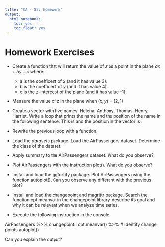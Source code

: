 ```yaml
---
title: "CA - S3: homework"
output:
  html_notebook:
    toc: yes
    toc_float: yes
---
```


# Homework Exercises

- Create a function that will return the value of $z$ as a point in the plane $ax+by+c$ where:
    - a is the coefficent of $x$ (and it has value 3).
    - b is the coefficent of $y$ (and it has value 4).
    - c is the $z$-intercept of the plane (and it has value -1). 

- Measure the value of $z$ in the plane when $(x,y)= (2,1)$

- Create a vector with five names: Helena, Anthony, Thomas, Henry, Harriet. Write a loop that prints the name and the position of the name in the following sentence: This is <name> and the position in the vector is <position>.  

- Rewrite the previous loop with a function.

- Load the *datasets* package. Load the AirPassengers dataset. Determine the class of the dataset.

- Apply summary to the AirPassengers dataset. What do you observe?

- Plot AirPassengers with the instruction plot(). What do you observe?

- Install and load the ggfortify package. Plot AirPassengers using the function autoplot(). Can you observe any different with the previous plot?

- Install and load the changepoint and magrittr package. Search the function cpt.meanvar in the changepoint library, describe its goal and why it can be relevant when we analyze time series.

- Execute the following instruction in the console:

AirPassengers %>%
  changepoint:: cpt.meanvar() %>%  # Identify change points
  autoplot()
  
Can you explain the output?